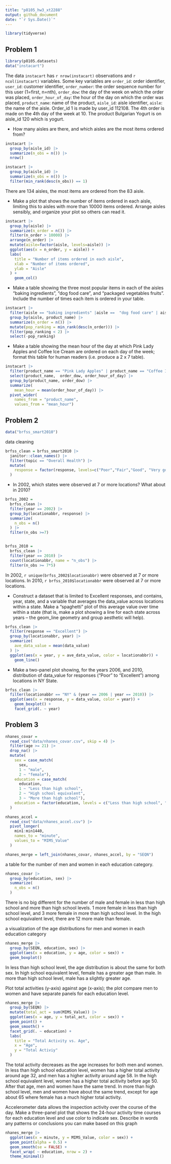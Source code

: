 ```yaml
---
title: "p8105_hw3_xt2288"
output: github_document
date: "`r Sys.Date()`"
---
```


```r
library(tidyverse)
```


## Problem 1

```r
library(p8105.datasets)
data("instacart")
```

The data `instacart` has `r nrow(instacart)` observations and `r ncol(instacart)` variables. Some key variables are `order_id`: order identifier, `user_id`: customer identifier, `order_number`: the order sequence number for this user (1=first, n=nth), `order_dow`: the day of the week on which the order was placed, `order_hour_of_day`: the hour of the day on which the order was placed, `product_name`: name of the product, `aisle_id`: aisle identifier, `aisle`: the name of the aisle. Order_id 1 is made by user_id 112108. The 4th order is made on the 4th day of the week at 10. The product Bulgarian Yogurt is on aisle_id 120 which is yogurt.

* How many aisles are there, and which aisles are the most items ordered from?

```r
instacart |>
  group_by(aisle_id) |>
  summarize(n_obs = n()) |>
  nrow()

instacart |>
  group_by(aisle_id) |>
  summarize(n_obs = n()) |>
  filter(min_rank(desc(n_obs)) == 1)
```

There are 134 aisles, the most items are ordered from the 83 aisle.


* Make a plot that shows the number of items ordered in each aisle, limiting this to aisles with more than 10000 items ordered. Arrange aisles sensibly, and organize your plot so others can read it.

```r
instacart |>
  group_by(aisle) |>
  summarize(n_order = n()) |>
  filter(n_order > 10000) |>
  arrange(n_order) |>
  mutate(aisle=factor(aisle, levels=aisle)) |>
  ggplot(aes(x = n_order, y = aisle)) +
  labs(
    title = "Number of items ordered in each aisle",
    xlab = "Number of items ordered",
    ylab = "Aisle"
  ) +
    geom_col()
```


* Make a table showing the three most popular items in each of the aisles “baking ingredients”, “dog food care”, and “packaged vegetables fruits”. Include the number of times each item is ordered in your table.

```r
instacart |>
  filter(aisle == "baking ingredients" |aisle ==  "dog food care" | aisle == "packaged vegetables fruits") |>
  group_by(aisle, product_name) |>
  summarize(n_order = n()) |>
  mutate(pop_ranking = min_rank(desc(n_order))) |>
  filter(pop_ranking < 2) |>
  select(-pop_ranking)
```


* Make a table showing the mean hour of the day at which Pink Lady Apples and Coffee Ice Cream are ordered on each day of the week; format this table for human readers (i.e. produce a 2 x 7 table).

```r
instacart |>
  filter(product_name == "Pink Lady Apples" | product_name == "Coffee Ice Cream") |>
  select(product_name,  order_dow, order_hour_of_day) |>
  group_by(product_name, order_dow) |>
  summarize(
    mean_hour = mean(order_hour_of_day)) |>
  pivot_wider(
    names_from = "product_name", 
    values_from = "mean_hour")
```


## Problem 2

```r
data("brfss_smart2010")
```

data cleaning
```r
brfss_clean = brfss_smart2010 |>
  janitor::clean_names() |>
  filter(topic == "Overall Health") |>
  mutate(
    response = factor(response, levels=c("Poor","Fair","Good", "Very good","Excellent"))
  )
```

* In 2002, which states were observed at 7 or more locations? What about in 2010?
```r
brfss_2002 = 
  brfss_clean |>
  filter(year == 2002) |>
  group_by(locationabbr, response) |>
  summarize(
    n_obs = n()
  ) |>
  filter(n_obs >=7)


brfss_2010 = 
  brfss_clean |>
  filter(year == 2010) |>
  count(locationabbr, name = "n_obs") |>
  filter(n_obs >= 7*5)
```

In 2002, `r unique(brfss_2002$locationabbr)` were observed at 7 or more locations. In 2010, `r brfss_2010$locationabbr` were observed at 7 or more locations.


* Construct a dataset that is limited to Excellent responses, and contains, year, state, and a variable that averages the data_value across locations within a state. Make a “spaghetti” plot of this average value over time within a state (that is, make a plot showing a line for each state across years – the geom_line geometry and group aesthetic will help).

```r
brfss_clean |>
  filter(response == "Excellent") |>
  group_by(locationabbr, year) |>
  summarize(
    ave_data_value = mean(data_value) 
  ) |>
  ggplot(aes(x = year, y = ave_data_value, color = locationabbr)) +
    geom_line()
```


* Make a two-panel plot showing, for the years 2006, and 2010, distribution of data_value for responses (“Poor” to “Excellent”) among locations in NY State.

```r
brfss_clean |>
  filter(locationabbr == "NY" & (year == 2006 | year == 2010)) |>
  ggplot(aes(x = response, y = data_value, color = year)) + 
    geom_boxplot() +
    facet_grid(. ~ year)
```


## Problem 3

```r
nhanes_covar = 
  read_csv("data/nhanes_covar.csv", skip = 4) |>
  filter(age >= 21) |>
  drop_na() |>
  mutate(
    sex = case_match(
      sex,
      1 ~ "male",
      2 ~ "female"),
    education = case_match(
      education,
      1 ~ "Less than high school",
      2 ~ "High school equivalent",
      3 ~ "More than high school"),
    education = factor(education, levels = c("Less than high school", "High school equivalent", "More than high school"))
  )
```

```r
nhanes_accel = 
  read_csv("data/nhanes_accel.csv") |>
  pivot_longer(
    min1:min1440,
    names_to = "minute",
    values_to = "MIMS_Value"
  )
```

```r
nhanes_merge = left_join(nhanes_covar, nhanes_accel, by = "SEQN")
```


a table for the number of men and women in each education category.
```r
nhanes_covar |>
  group_by(education, sex) |>
  summarize(
    n_obs = n()
  )
```
There is no big different for the number of male and female in less than high school and more than high school levels. 1 more female in less than high school level, and 3 more female in more than high school level. In the high school equivalent level, there are 12 more male than female.

a visualization of the age distributions for men and women in each education category
```r
nhanes_merge |>
  group_by(SEQN, education, sex) |>
  ggplot(aes(x = education, y = age, color = sex)) + 
  geom_boxplot()
```
In less than high school level, the age distribution is about the same for both sex. In high school equivalent level, female has a greater age than male. In more than high school level, male has a slightly greater age.


Plot total activities (y-axis) against age (x-axis); the plot compare men to women and have separate panels for each education level.
```r
nhanes_merge |>
  group_by(SEQN) |>
  mutate(total_act = sum(MIMS_Value)) |>
  ggplot(aes(x = age, y = total_act, color = sex)) +
  geom_point() +
  geom_smooth() +
  facet_grid(. ~ education) +
  labs(
    title = "Total Activity vs. Age",
    x = "Age",
    y = "Total Activiy"
  )
```
The total activity decreases as the age increases for both men and women. In less than high school education level, women has a higher total activity around age 32, and men has a higher activity around age 58. In the high school equivalent level, women has a higher total acitivity before age 50. After that age, men and women have the same trend. In more than high school level, men and women have about the same trend, except for age about 65 where female has a much higher total activity. 


Accelerometer data allows the inspection activity over the course of the day. Make a three-panel plot that shows the 24-hour activity time courses for each education level and use color to indicate sex. Describe in words any patterns or conclusions you can make based on this graph
```r
nhanes_merge |>
  ggplot(aes(x = minute, y = MIMS_Value, color = sex)) +
  geom_point(alpha = 0.5) +
  geom_smooth(se = FALSE) +
  facet_wrap( ~ education, nrow = 2) +
  theme_minimal()
```









